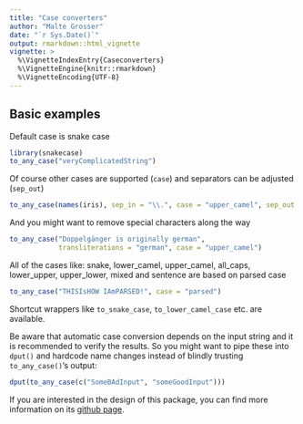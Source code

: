 ---
title: "Case converters"
author: "Malte Grosser"
date: "`r Sys.Date()`"
output: rmarkdown::html_vignette
vignette: >
  %\VignetteIndexEntry{Caseconverters}
  %\VignetteEngine{knitr::rmarkdown}
  %\VignetteEncoding{UTF-8}
---

## Basic examples

Default case is snake case

```{r, collapse = TRUE}
library(snakecase)
to_any_case("veryComplicatedString")
```

Of course other cases are supported (`case`) and separators can be adjusted (`sep_out`)

```{r, collapse = TRUE}
to_any_case(names(iris), sep_in = "\\.", case = "upper_camel", sep_out = " ")
```

And you might want to remove special characters along the way

```{r, collapse = TRUE}
to_any_case("Doppelgänger is originally german", 
            transliterations = "german", case = "upper_camel")
```

All of the cases like: snake, lower_camel, upper_camel, all_caps, lower_upper, upper_lower, mixed and sentence are based on parsed case

```{r, collapse = TRUE}
to_any_case("THISIsHOW IAmPARSED!", case = "parsed")
```

Shortcut wrappers like `to_snake_case`, `to_lower_camel_case` etc. are available.

Be aware that automatic case conversion depends on the input string and it is recommended to verify the results. So you might want to pipe these into `dput()` and hardcode name changes instead of blindly trusting `to_any_case()`'s output:

```{r, collapse = TRUE}
dput(to_any_case(c("SomeBAdInput", "someGoodInput")))
```

If you are interested in the design of this package, you can find more information on its [github page](https://github.com/Tazinho/snakecase).